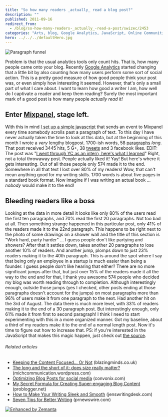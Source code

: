 ```yaml
---
title: "So how many readers _actually_ read a blog post?"
description: ""
published: 2011-09-16
redirect_from:
  - /blog/so-how-many-readers-_actually_-read-a-post/swizec/2453
categories: "Arts, blog, Google Analytics, JavaScript, Online Communities, Paragraph, Uncategorized, Writers Resources, Writing"
hero: ../../../defaultHero.jpg
---
```


![]()![](http://swizec.com/blog/wp-content/uploads/2011/09/Screen-Shot-2011-09-16-at-4.58.20-PM-300x199.png "Paragraph funnel")_![]()_

<!--more-->

Problem is that the usual analytics tools only count hits. That is, how many people came onto your blog. Recently [Google Analytics](http://www.google.com/analytics "Google Analytics") started changing that a little bit by also counting how many users perform some sort of social action. This is a pretty good measure of how good people think your post was, or even simply how interesting it seemed. However, that's only a small part of what I care about. I want to learn how good a writer I am, how well do I captivate a reader and keep them reading? Surely the most important mark of a good post is how many people _actually read it!_

## Enter [Mixpanel](http://www.mixpanel.com "Mixpanel"), stage left.

With this in mind [I set up a simple javascript](https://gist.github.com/1222278) that sends an event to Mixpanel every time somebody scrolls past a paragraph of text. To this day I have never actually taken the time to look at this data, but at the beginning of this month I wrote a _very_ lengthy blogpost. 1700-ish words, 58 [paragraphs](http://en.wikipedia.org/wiki/Paragraph "Paragraph") _long_. That post received 3445 hits, 5 G+, 38 [tweets](http://twitter.com "Twitter") and 3 facebook likes. EDIT: The post was "[I went through YC as an intern, here's what I learned](http://swizec.com/blog/i-went-through-yc-as-an-intern-heres-what-i-learned/swizec/2345)" Right, not a total throwaway post. People actually liked it! Yay! But here's where it gets interesting. Out of all those people only 574 made it to the end. Somewhere in all that text I lost over 80% of my readers! Wow, that can't mean anything good for my writing skills. 1700 words is about five pages in a standard book format. Now imagine if I was writing an actual book ... _nobody_ would make it to the end!

## Bleeding readers like a boss

Looking at the data in more detail it looks like only 80% of the users read the first ten paragraphs, and 70% read the first 20 paragraphs. Not too bad at all. Then something strange happened in this particular post, only 41% of the readers made it to the 22nd paragraph. This happens to be right next to the photo of some drawings on a shower wall and the title of this section is "Work hard, party harder" ... I guess people don't like partying and showers? After that it settles down, takes another 20 paragraphs to lose another 10% of readers. And another jump, plomps down to just 23% readers making it to the 40th paragraph. This is around the spot where I say that being only an employee in a startup is much easier than being a founder. I guess people don't like hearing that either? There are no more significant jumps after that, but just over 15% of the readers made it all the way to the end and for that, I thank you awesome 574 people who decided my blog was worth reading through to completion. Although interestingly enough, outside those jumps (yes I checked, other posts ending at those paragraphs doesn't account for the jumps) on most paragraphs more than 96% of users make it from one paragraph to the next. Had another hit on the 3rd of August. The data there is much more level, with 33% of readers making it to the end of a 30 paragraph post. But interestingly enough, only 61% made it from first to second paragraph! I think I need to start experimenting with this in a more organized manner. Got my baseline, about a third of my readers make it to the end of a normal length post. Now it's time to figure out how to increase that. PS: if you're interested in the JavaScript that makes this magic happen, just check out [the source](https://gist.github.com/1222278).

###### Related articles

- [Keeping the Content Focused... Or Not](http://blazingminds.co.uk/keeping-content-focused/) (blazingminds.co.uk)
- [The long and the short of it: does size really matter?](http://michcommunication.wordpress.com/2011/09/15/the-long-and-the-short-of-it-does-size-really-matter/) (michcommunication.wordpress.com)
- [Optimizing Blog Posts for social media](http://www.convonix.com/blog/social-media-marketing/social-media-blog) (convonix.com)
- [My Secret Formula for Creating Super-engaging Blog Content](http://www.problogger.net/archives/2011/09/13/my-secret-formula-for-creating-super-engaging-blog-content/) (problogger.net)
- [How to Make Your Writing Sleek and Smooth](http://jenswritingdesk.com/2011/09/12/how-to-make-your-writing-sleek-and-smooth/) (jenswritingdesk.com)
- [Seven Tips for Better Writing](http://blog.prnewswire.com/2011/07/13/seven-tips-for-better-writing/) (prnewswire.com)

[![Enhanced by Zemanta](http://img.zemanta.com/zemified_e.png?x-id=3ed92513-c300-4857-b404-d689d4d082f3)](http://www.zemanta.com/ "Enhanced by Zemanta")
